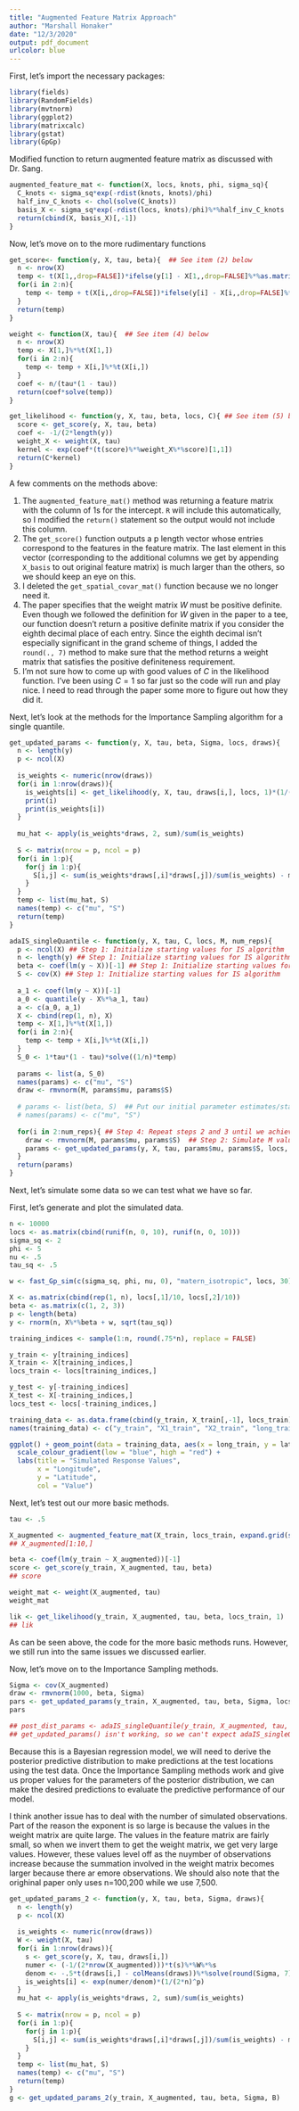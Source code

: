 ```yaml
---
title: "Augmented Feature Matrix Approach"
author: "Marshall Honaker"
date: "12/3/2020"
output: pdf_document
urlcolor: blue
---
```


First, let's import the necessary packages:
```r
library(fields)
library(RandomFields)
library(mvtnorm)
library(ggplot2)
library(matrixcalc)
library(gstat)
library(GpGp)
```

Modified function to return augmented feature matrix as discussed with Dr. Sang. 
```r
augmented_feature_mat <- function(X, locs, knots, phi, sigma_sq){
  C_knots <- sigma_sq*exp(-rdist(knots, knots)/phi)
  half_inv_C_knots <- chol(solve(C_knots))
  basis_X <- sigma_sq*exp(-rdist(locs, knots)/phi)%*%half_inv_C_knots
  return(cbind(X, basis_X)[,-1])
}
```

Now, let's move on to the more rudimentary functions
```r
get_score<- function(y, X, tau, beta){  ## See item (2) below
  n <- nrow(X)
  temp <- t(X[1,,drop=FALSE])*ifelse(y[1] - X[1,,drop=FALSE]%*%as.matrix(beta) < 0, tau  - 1, tau)[1,1]
  for(i in 2:n){
    temp <- temp + t(X[i,,drop=FALSE])*ifelse(y[i] - X[i,,drop=FALSE]%*%as.matrix(beta) < 0, tau  - 1, tau)[1,1]
  }
  return(temp)
}

weight <- function(X, tau){  ## See item (4) below
  n <- nrow(X)
  temp <- X[1,]%*%t(X[1,])
  for(i in 2:n){
    temp <- temp + X[i,]%*%t(X[i,])
  }
  coef <- n/(tau*(1 - tau))
  return(coef*solve(temp))
}

get_likelihood <- function(y, X, tau, beta, locs, C){ ## See item (5) below
  score <- get_score(y, X, tau, beta)
  coef <- -1/(2*length(y))
  weight_X <- weight(X, tau) 
  kernel <- exp(coef*(t(score)%*%weight_X%*%score)[1,1])
  return(C*kernel)
}
```

A few comments on the methods above:

1. The `augmented_feature_mat()` method was returning a feature matrix with the column of 1s for the intercept. `R` will include this automatically, so I modified the `return()` statement so the output would not include this column.
2. The `get_score()` function outputs a p length vector whose entries correspond to the features in the feature matrix. The last element in this vector (corresponding to the additional columns we get by appending `X_basis` to out original feature matrix) is much larger than the others, so we should keep an eye on this.
3. I deleted the `get_spatial_covar_mat()` function because we no longer need it.
4. The paper specifies that the weight matrix $W$ must be positive definite. Even though we followed the definition for $W$ given in the paper to a tee, our function doesn't return a positive definite matrix if you consider the eighth decimal place of each entry. Since the eighth decimal isn't especially significant in the grand scheme of things, I added the `round(., 7)` method to make sure that the method returns a weight matrix that satisfies the positive definiteness requirement.
5. I'm not sure how to come up with good values of $C$ in the likelihood function. I've been using $C = 1$ so far just so the code will run and play nice. I need to read through the paper some more to figure out how they did it.

Next, let's look at the methods for the Importance Sampling algorithm for a single quantile.
```r
get_updated_params <- function(y, X, tau, beta, Sigma, locs, draws){  
  n <- length(y)
  p <- ncol(X)
  
  is_weights <- numeric(nrow(draws))
  for(i in 1:nrow(draws)){
    is_weights[i] <- get_likelihood(y, X, tau, draws[i,], locs, 1)*(1/(2*n)^p)/dmvnorm(draws[i,], beta, cov(X))
    print(i)
    print(is_weights[i])
  }
  
  mu_hat <- apply(is_weights*draws, 2, sum)/sum(is_weights)
  
  S <- matrix(nrow = p, ncol = p)
  for(i in 1:p){
    for(j in 1:p){
      S[i,j] <- sum(is_weights*draws[,i]*draws[,j])/sum(is_weights) - mu_hat[i]*mu_hat[j]
    }
  }
  temp <- list(mu_hat, S)
  names(temp) <- c("mu", "S")
  return(temp)
}

adaIS_singleQuantile <- function(y, X, tau, C, locs, M, num_reps){ 
  p <- ncol(X) ## Step 1: Initialize starting values for IS algorithm
  n <- length(y) ## Step 1: Initialize starting values for IS algorithm
  beta <- coef(lm(y ~ X))[-1] ## Step 1: Initialize starting values for IS algorithm
  S <- cov(X) ## Step 1: Initialize starting values for IS algorithm
  
  a_1 <- coef(lm(y ~ X))[-1]
  a_0 <- quantile(y - X%*%a_1, tau)
  a <- c(a_0, a_1)
  X <- cbind(rep(1, n), X)
  temp <- X[1,]%*%t(X[1,])
  for(i in 2:n){
    temp <- temp + X[i,]%*%t(X[i,])
  }
  S_0 <- 1*tau*(1 - tau)*solve((1/n)*temp)
  
  params <- list(a, S_0)
  names(params) <- c("mu", "S")
  draw <- rmvnorm(M, params$mu, params$S)
  
  # params <- list(beta, S)  ## Put our initial parameter estimates/starting values into a list called params so we can update it in the loop and use the same name convention
  # names(params) <- c("mu", "S")
  
  for(i in 2:num_reps){ ## Step 4: Repeat steps 2 and 3 until we achieve the desired effective sample size (the effective sample size has not been coded yet, but I will write that up next)
    draw <- rmvnorm(M, params$mu, params$S)  ## Step 2: Simulate M values from the proposal distribution
    params <- get_updated_params(y, X, tau, params$mu, params$S, locs, draw) ## Step 3: Update the parameter values using the simulated values from Step 2 and the importance weights 
  }
  return(params)
}
```

Next, let's simulate some data so we can test what we have so far. 

First, let's generate and plot the simulated data. 
```r
n <- 10000
locs <- as.matrix(cbind(runif(n, 0, 10), runif(n, 0, 10)))
sigma_sq <- 2
phi <- 5
nu <- .5
tau_sq <- .5

w <- fast_Gp_sim(c(sigma_sq, phi, nu, 0), "matern_isotropic", locs, 30)

X <- as.matrix(cbind(rep(1, n), locs[,1]/10, locs[,2]/10))
beta <- as.matrix(c(1, 2, 3))
p <- length(beta)
y <- rnorm(n, X%*%beta + w, sqrt(tau_sq))

training_indices <- sample(1:n, round(.75*n), replace = FALSE)

y_train <- y[training_indices]
X_train <- X[training_indices,]
locs_train <- locs[training_indices,]

y_test <- y[-training_indices]
X_test <- X[-training_indices,]
locs_test <- locs[-training_indices,]

training_data <- as.data.frame(cbind(y_train, X_train[,-1], locs_train))
names(training_data) <- c("y_train", "X1_train", "X2_train", "long_train", "lat_train")

ggplot() + geom_point(data = training_data, aes(x = long_train, y = lat_train, col = y_train)) +
  scale_colour_gradient(low = "blue", high = "red") +
  labs(title = "Simulated Response Values",
       x = "Longitude",
       y = "Latitude",
       col = "Value")
```

Next, let's test out our more basic methods.
```r
tau <- .5

X_augmented <- augmented_feature_mat(X_train, locs_train, expand.grid(seq(0.1,9.9,length=5), seq(0.1,9.9,length=5)), 5, 2)
## X_augmented[1:10,]

beta <- coef(lm(y_train ~ X_augmented))[-1]
score <- get_score(y_train, X_augmented, tau, beta)
## score

weight_mat <- weight(X_augmented, tau)
weight_mat

lik <- get_likelihood(y_train, X_augmented, tau, beta, locs_train, 1)
## lik
```

As can be seen above, the code for the more basic methods runs. However, we still run into the same issues we discussed earlier. 

Now, let's move on to the Importance Sampling methods.
```r
Sigma <- cov(X_augmented)
draw <- rmvnorm(1000, beta, Sigma)
pars <- get_updated_params(y_train, X_augmented, tau, beta, Sigma, locs_train, draw)
pars

## post_dist_params <- adaIS_singleQuantile(y_train, X_augmented, tau, 1, locs_train, 5000, 10)
## get_updated_params() isn't working, so we can't expect adaIS_singleQuantile() to work either
```

Because this is a Bayesian regression model, we will need to derive the posterior predictive distribution to make predictions at the test locations using the test data. Once the Importance Sampling methods work and give us proper values for the parameters of the posterior distribution, we can make the desired predictions to evaluate the predictive performance of our model. 

I think another issue has to deal with the number of simulated observations. Part of the reason the exponent is so large is because the values in the weight matrix are quite large. The values in the feature matrix are fairly small, so when we invert them to get the weight matrix, we get very large values. However, these values level off as the nuymber of observations increase because the summation involved in the weight matrix becomes larger because there ar emore observations. We should also note that the orighinal paper only uses n=100,200 while we use 7,500.

```r
get_updated_params_2 <- function(y, X, tau, beta, Sigma, draws){  
  n <- length(y)
  p <- ncol(X)
  
  is_weights <- numeric(nrow(draws))
  W <- weight(X, tau)
  for(i in 1:nrow(draws)){
    s <- get_score(y, X, tau, draws[i,])
    numer <- (-1/(2*nrow(X_augmented)))*t(s)%*%W%*%s
    denom <- -.5*t(draws[i,] - colMeans(draws))%*%solve(round(Sigma, 7))%*%(draws[i,] - colMeans(draws))
    is_weights[i] <- exp(numer/denom)*(1/(2*n)^p)
  }
  mu_hat <- apply(is_weights*draws, 2, sum)/sum(is_weights)
  
  S <- matrix(nrow = p, ncol = p)
  for(i in 1:p){
    for(j in 1:p){
      S[i,j] <- sum(is_weights*draws[,i]*draws[,j])/sum(is_weights) - mu_hat[i]*mu_hat[j]
    }
  }
  temp <- list(mu_hat, S)
  names(temp) <- c("mu", "S")
  return(temp)
}
g <- get_updated_params_2(y_train, X_augmented, tau, beta, Sigma, B)
```





